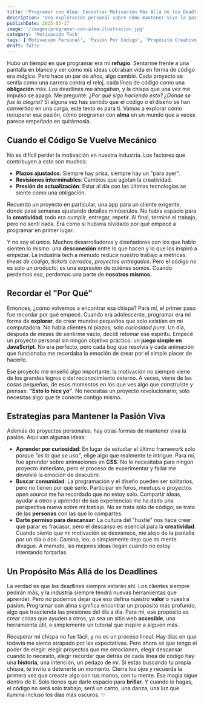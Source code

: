 ```yaml
---
title: 'Programar con Alma: Encontrar Motivación Más Allá de los Deadlines 🌟'
description: 'Una exploración personal sobre cómo mantener viva la pasión por el código y el diseño en un mundo de plazos y presiones, buscando un propósito más profundo.'
publishDate: 2025-05-17
image: '/images/programar-con-alma-ilustracion.jpg'
category: 'Motivación Tech'
tags: ['Motivación Personal', 'Pasión Por Código', 'Propósito Creativo']
draft: false
---
```


Hubo un tiempo en que programar era mi **refugio**. Sentarme frente a una pantalla en blanco y ver cómo mis ideas cobraban vida en forma de código era _mágico_. Pero hace un par de años, algo cambió. Cada proyecto se sentía como una carrera contra el reloj, cada línea de código como una **obligación** más. Los deadlines me ahogaban, y la chispa que una vez me impulsó se apagó. Me pregunté: _¿Por qué sigo haciendo esto? ¿Dónde se fue la alegría?_ Si alguna vez has sentido que el código o el diseño se han convertido en una carga, este texto es para ti. Vamos a explorar cómo recuperar esa pasión, cómo programar con **alma** en un mundo que a veces parece empeñado en quitárnosla.

## Cuando el Código Se Vuelve Mecánico

No es difícil perder la motivación en nuestra industria. Los factores que contribuyen a esto son muchos:

- **Plazos ajustados**: Siempre hay prisa, siempre hay un "para ayer".
- **Revisiones interminables**: Cambios que agotan la creatividad.
- **Presión de actualización**: Estar al día con las últimas tecnologías se siente como una obligación.

Recuerdo un proyecto en particular, una app para un cliente exigente, donde pasé semanas ajustando detalles minúsculos. No había espacio para la **creatividad**; todo era cumplir, entregar, repetir. Al final, terminé el trabajo, pero no sentí nada. Era como si hubiera olvidado por qué empecé a programar en primer lugar.

Y no soy el único. Muchos desarrolladores y diseñadores con los que hablo sienten lo mismo: una **desconexión** entre lo que hacen y lo que los inspiró a empezar. La industria tech a menudo reduce nuestro trabajo a métricas: _líneas de código_, _tickets cerrados_, _proyectos entregados_. Pero el código no es solo un producto; es una expresión de quiénes somos. Cuando perdemos eso, perdemos una parte de **nosotros mismos**.

## Recordar el "Por Qué"

Entonces, ¿cómo volvemos a encontrar esa chispa? Para mí, el primer paso fue recordar por qué empecé. Cuando era adolescente, programar era mi forma de **explorar**, de crear mundos pequeños que solo existían en mi computadora. No había clientes ni plazos; solo _curiosidad pura_. Un día, después de meses de sentirme vacío, decidí retomar ese espíritu. Empecé un proyecto personal sin ningún objetivo práctico: un **juego simple en JavaScript**. No era perfecto, pero cada bug que resolvía y cada animación que funcionaba me recordaba la emoción de crear por el simple placer de hacerlo.

Ese proyecto me enseñó algo importante: la motivación no siempre viene de los grandes logros o del reconocimiento externo. A veces, viene de las cosas pequeñas, de esos momentos en los que ves algo que construiste y piensas: **"Esto lo hice yo"**. No necesitas un proyecto revolucionario; solo necesitas algo que te conecte contigo mismo.

## Estrategias para Mantener la Pasión Viva

Además de proyectos personales, hay otras formas de mantener viva la pasión. Aquí van algunas ideas:

- **Aprender por curiosidad**: En lugar de estudiar el último framework solo porque _"es lo que se usa"_, elige algo que realmente te intrigue. Para mí, fue aprender sobre animaciones en **CSS**. No lo necesitaba para ningún proyecto inmediato, pero el proceso de experimentar y fallar me devolvió la emoción de descubrir.
- **Buscar comunidad**: La programación y el diseño pueden ser solitarios, pero no tienen por qué serlo. Participar en foros, meetups o proyectos _open source_ me ha recordado que no estoy solo. Compartir ideas, ayudar a otros y aprender de sus experiencias me ha dado una perspectiva nueva sobre mi trabajo. No se trata solo de código; se trata de las **personas** con las que lo compartes.
- **Darte permiso para descansar**: La cultura del "hustle" nos hace creer que parar es fracasar, pero el descanso es esencial para la **creatividad**. Cuando siento que mi motivación se desvanece, me alejo de la pantalla por un día o dos. Camino, leo, o simplemente dejo que mi mente divague. A menudo, las mejores ideas llegan cuando no estoy intentando forzarlas.

## Un Propósito Más Allá de los Deadlines

La verdad es que los deadlines siempre estarán ahí. Los clientes siempre pedirán más, y la industria siempre tendrá nuevas herramientas que aprender. Pero no podemos dejar que eso defina nuestro **valor** o nuestra pasión. Programar con alma significa encontrar un propósito más profundo, algo que trascienda las presiones del día a día. Para mí, ese propósito es crear cosas que ayuden a otros, ya sea un sitio web **accesible**, una herramienta útil, o simplemente un tutorial que inspire a alguien más.

Recuperar mi chispa no fue fácil, y no es un proceso lineal. Hay días en que todavía me siento atrapado por las expectativas. Pero ahora sé que tengo el poder de elegir: elegir proyectos que me emocionen, elegir descansar cuando lo necesito, elegir recordar que detrás de cada línea de código hay una **historia**, una intención, un pedazo de mí. Si estás buscando tu propia chispa, te invito a detenerte un momento. Cierra los ojos y recuerda la primera vez que creaste algo con tus manos, con tu mente. Esa magia sigue dentro de ti. Solo tienes que darle espacio para **brillar**. Y cuando lo hagas, el código no será solo trabajo; será un canto, una danza, una luz que ilumina incluso los días más oscuros. ✨

